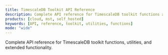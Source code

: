 ```yaml
---
title: TimescaleDB Toolkit API Reference
description: Complete API reference for TimescaleDB toolkit functions and utilities
products: [cloud, mst, self_hosted]
keywords: [API, reference, toolkit, utilities, functions]
mode: "wide"
---
```


<CardGroup cols={1}>
  <Card
    title="TimescaleDB Toolkit API Reference"
    icon="toolbox"
    href="/api-reference/timescaledb-toolkit/timescaledb-toolkit-api-reference"
  >
  Complete API reference for TimescaleDB toolkit functions, utilities, and extended functionality.
  </Card>
</CardGroup>